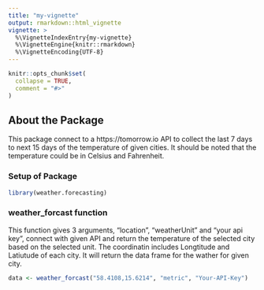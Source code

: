 ```yaml
---
title: "my-vignette"
output: rmarkdown::html_vignette
vignette: >
  %\VignetteIndexEntry{my-vignette}
  %\VignetteEngine{knitr::rmarkdown}
  %\VignetteEncoding{UTF-8}
---
```


```r
knitr::opts_chunk$set(
  collapse = TRUE,
  comment = "#>"
)
```

## About the Package
This package connect to a https://tomorrow.io API to collect the last 7 days to next 15 days of the temperature of given cities. It should be noted that the temperature could be in Celsius and Fahrenheit.


### Setup of Package 
```r
library(weather.forecasting)
```

### weather_forcast function
This function gives 3 arguments, "location", "weatherUnit" and "your api key", connect with given API and return the temperature of the selected city based on the selected unit. The coordinatin includes Longtitude and Latiutude of each city.
It will return the data frame for the wather for given city.
```r
data <- weather_forcast("58.4108,15.6214", "metric", "Your-API-Key")
```


